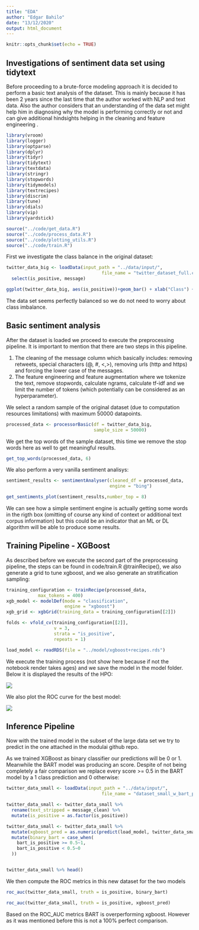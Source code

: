 ```yaml
---
title: "EDA"
author: "Edgar Bahilo"
date: "13/12/2020"
output: html_document
---
```


```r
knitr::opts_chunk$set(echo = TRUE)
```

## Investigations of sentiment data set using tidytext

Before proceeding to a brute-force modeling approach it is decided to perform a basic text analysis of the dataset. This is mainly because it has been 2 years since the last time that the author worked with NLP and text data. Also the author considers that an understanding of the data set might help him in diagnosing why the model is performing correctly or not and can give additional hindsights helping in the cleaning and feature engineering .

```r
library(vroom)
library(logger)
library(optparse)
library(dplyr)
library(tidyr)
library(tidytext)
library(textdata)
library(stringr)
library(stopwords)
library(tidymodels)
library(textrecipes)
library(discrim)
library(tune)
library(dials)
library(vip)
library(yardstick)

source("../code/get_data.R")
source("../code/process_data.R")
source("../code/plotting_utils.R")
source("../code/train.R")
```

First we investigate the class balance in the original dataset:

```r
twitter_data_big <- loadData(input_path = "../data/input/", 
                                    file_name = "twitter_dataset_full.csv") %>% 
  select(is_positive, message)
```
```r
ggplot(twitter_data_big, aes(is_positive))+geom_bar() + xlab("Class") + ylab("Number of entities")
```
The data set seems perfectly balanced so we do not need to worry about class imbalance.


## Basic sentiment analysis

After the dataset is loaded we proceed to execute the preprocessing pipeline. It is important to mention that there are two steps in this pipeline.

1. The cleaning of the message column which basically includes: removing retweets, special characters (@, #, <,>), removing urls (http and https) and forcing the lower case of the messages.
2. The feature engineering and feature augmentation where we tokenize the text, remove stopwords, calculate ngrams, calculate tf-idf and we limit the number of tokens (which potentially can be considered as an hyperparameter).

We select a random sample of the original dataset (due to computation resources limitations) with maximum 50000 datapoints.

```r
processed_data <- processorBasic(df = twitter_data_big,
                                 sample_size = 50000)
```
We get the top words of the sample dataset, this time we remove the stop words here as well to get meaningful results.

```r
get_top_words(processed_data, 6)
```
We also perform a very vanilla sentiment analisys:

```r
sentiment_results <- sentimentAnalyser(cleaned_df = processed_data, 
                                       engine = "bing")
```
```r
get_sentiments_plot(sentiment_results,number_top = 8)
```
We can see how a simple sentiment engine is actually getting some words in the rigth box (omitting of course any kind of context or additional text corpus information) but this could be an indicator that an ML or DL algorithm will be able to produce some results.



## Training Pipeline - XGBoost

As described before we execute the second part of the preprocessing pipeline, the steps can be found in code/train.R @trainRecipe(), we also generate a grid to tune xgboost, and we also generate an stratification sampling:

```r

training_configuration <- trainRecipe(processed_data, 
            max_tokens = 400)
xgb_model <- modelDef(mode = "classification", 
                      engine = "xgboost")
xgb_grid <- xgbGrid(training_data = training_configuration[[2]])

folds <- vfold_cv(training_configuration[[2]], 
                  v = 3,
                  strata = "is_positive",
                  repeats = 1)

load_model <- readRDS(file = "../model/xgboost+recipes.rds")
```

We execute the training process (not show here because if not the notebook render takes ages) and we save the model in the model folder. Below it is displayed the results of the HPO:

[<img src="../plots/xgboost_tunning.png"/>](../plots/xgboost_tunning.png)


We also plot the ROC curve for the best model:

[<img src="../plots/negative_score_roc.png"/>](../plots/negative_score_roc.png)


## Inference Pipeline

Now with the trained model in the subset of the large data set we try to predict in the one attached in the modulai github repo.

As we trained XGBoost as binary classifier our predictions will be 0 or 1. Meanwhile the BART model was producing an score. Despite of not being completely a fair comparison we replace every score >= 0.5 in the BART model by a 1 class prediction and 0 otherwise:

```r
twitter_data_small <- loadData(input_path = "../data/input/", 
                                    file_name = "dataset_small_w_bart_preds.csv")

twitter_data_small <- twitter_data_small %>% 
  rename(text_stripped = message_clean) %>% 
  mutate(is_positive = as.factor(is_positive))

twitter_data_small <- twitter_data_small %>% 
  mutate(xgboost_pred = as.numeric(predict(load_model, twitter_data_small)$.pred_class)) %>% 
  mutate(binary_bart = case_when(
    bart_is_positive >= 0.5~1,
    bart_is_positive < 0.5~0
  ))
```

```r
```


```r
twitter_data_small %>% head()
```

We then compute the ROC metrics in this new dataset for the two models

```r
roc_auc(twitter_data_small, truth = is_positive, binary_bart)
```

```r
roc_auc(twitter_data_small, truth = is_positive, xgboost_pred)
```

Based on the ROC_AUC metrics BART is overperforming xgboost. However as it was mentioned before this is not a 100% perfect comparison.

